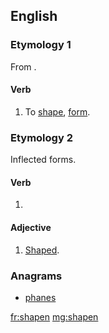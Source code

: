 ==English==

===Etymology 1===
From {{suffix|shape|en|lang=en}}.

====Verb====
{{en-verb}}

# {{context|rare|lang=en}} To [[shape]], [[form]].

===Etymology 2===
Inflected forms.

====Verb====
{{head|en}}

# {{context|obsolete|lang=en}} {{past participle of|shape|lang=en}}

====Adjective====
{{en-adj}}

# {{context|archaic|lang=en}} [[shaped|Shaped]].

===Anagrams===
* [[phanes#English|phanes]]

[[fr:shapen]]
[[mg:shapen]]